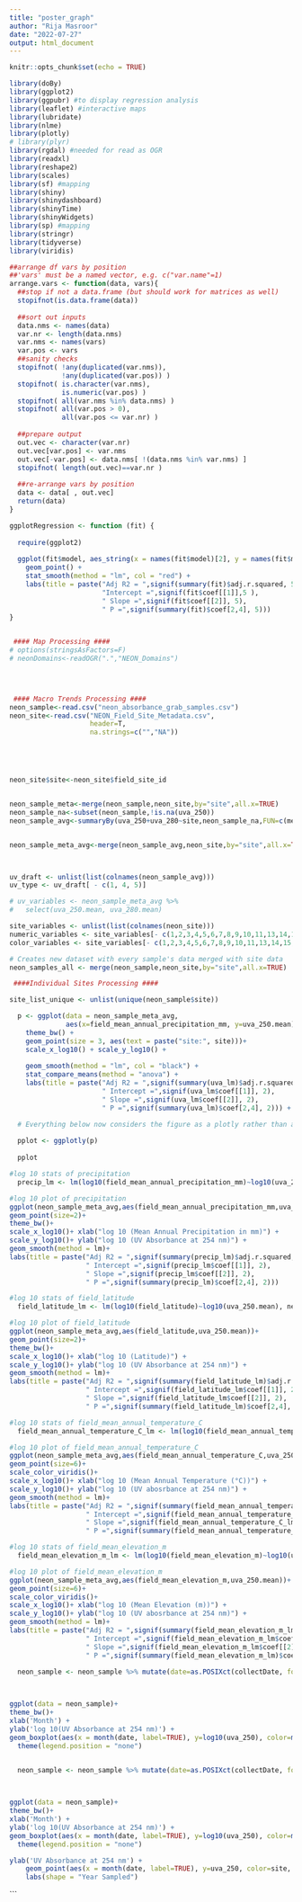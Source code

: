 ```yaml
---
title: "poster_graph"
author: "Rija Masroor"
date: "2022-07-27"
output: html_document
---
```


```r
knitr::opts_chunk$set(echo = TRUE)
```

```r
library(doBy)
library(ggplot2)
library(ggpubr) #to display regression analysis
library(leaflet) #interactive maps
library(lubridate)
library(nlme)
library(plotly)
# library(plyr)
library(rgdal) #needed for read as OGR
library(readxl)
library(reshape2)
library(scales)
library(sf) #mapping
library(shiny)
library(shinydashboard)
library(shinyTime)
library(shinyWidgets)
library(sp) #mapping
library(stringr)
library(tidyverse)
library(viridis)

##arrange df vars by position
##'vars' must be a named vector, e.g. c("var.name"=1)
arrange.vars <- function(data, vars){
  ##stop if not a data.frame (but should work for matrices as well)
  stopifnot(is.data.frame(data))
  
  ##sort out inputs
  data.nms <- names(data)
  var.nr <- length(data.nms)
  var.nms <- names(vars)
  var.pos <- vars
  ##sanity checks
  stopifnot( !any(duplicated(var.nms)), 
             !any(duplicated(var.pos)) )
  stopifnot( is.character(var.nms), 
             is.numeric(var.pos) )
  stopifnot( all(var.nms %in% data.nms) )
  stopifnot( all(var.pos > 0), 
             all(var.pos <= var.nr) )
  
  ##prepare output
  out.vec <- character(var.nr)
  out.vec[var.pos] <- var.nms
  out.vec[-var.pos] <- data.nms[ !(data.nms %in% var.nms) ]
  stopifnot( length(out.vec)==var.nr )
  
  ##re-arrange vars by position
  data <- data[ , out.vec]
  return(data)
}

ggplotRegression <- function (fit) {
  
  require(ggplot2)
  
  ggplot(fit$model, aes_string(x = names(fit$model)[2], y = names(fit$model)[1])) + 
    geom_point() +
    stat_smooth(method = "lm", col = "red") +
    labs(title = paste("Adj R2 = ",signif(summary(fit)$adj.r.squared, 5),
                       "Intercept =",signif(fit$coef[[1]],5 ),
                       " Slope =",signif(fit$coef[[2]], 5),
                       " P =",signif(summary(fit)$coef[2,4], 5)))
}


 #### Map Processing ####
# options(stringsAsFactors=F)
# neonDomains<-readOGR(".","NEON_Domains")
 



 #### Macro Trends Processing ####
neon_sample<-read.csv("neon_absorbance_grab_samples.csv")
neon_site<-read.csv("NEON_Field_Site_Metadata.csv", 
                    header=T, 
                    na.strings=c("","NA"))





neon_site$site<-neon_site$field_site_id


neon_sample_meta<-merge(neon_sample,neon_site,by="site",all.x=TRUE)
neon_sample_na<-subset(neon_sample,!is.na(uva_250))
neon_sample_avg<-summaryBy(uva_250+uva_280~site,neon_sample_na,FUN=c(mean,sd))


neon_sample_meta_avg<-merge(neon_sample_avg,neon_site,by="site",all.x=TRUE)



uv_draft <- unlist(list(colnames(neon_sample_avg)))
uv_type <- uv_draft[ - c(1, 4, 5)]

# uv_variables <- neon_sample_meta_avg %>%
#   select(uva_250.mean, uva_280.mean)

site_variables <- unlist(list(colnames(neon_site)))
numeric_variables <- site_variables[- c(1,2,3,4,5,6,7,8,9,10,11,13,14,15,16,17,18,19,20,22,23,26,27,28,29,30,31,33,34,35,36,37,38,39,40,41,42,43,44,45,46)]
color_variables <- site_variables[- c(1,2,3,4,5,6,7,8,9,10,11,13,14,15,16,17,18,19,20,22,23,26,27,28,29,30,31,33,34,35,36,37,38,39,40,41,42,43,44,45,46)]

# Creates new dataset with every sample's data merged with site data
neon_samples_all <- merge(neon_sample,neon_site,by="site",all.x=TRUE)

 ####Individual Sites Processing ####

site_list_unique <- unlist(unique(neon_sample$site))

```






```r
  p <- ggplot(data = neon_sample_meta_avg,
              aes(x=field_mean_annual_precipitation_mm, y=uva_250.mean)) +
    theme_bw() +
    geom_point(size = 3, aes(text = paste("site:", site)))+
    scale_x_log10() + scale_y_log10() +
  
    geom_smooth(method = "lm", col = "black") +
    stat_compare_means(method = "anova") +
    labs(title = paste("Adj R2 = ",signif(summary(uva_lm)$adj.r.squared, 2),
                       " Intercept =",signif(uva_lm$coef[[1]], 2),
                       " Slope =",signif(uva_lm$coef[[2]], 2),
                       " P =",signif(summary(uva_lm)$coef[2,4], 2))) +

  # Everything below now considers the figure as a plotly rather than a ggplot object:
  
  pplot <- ggplotly(p)
  
  pplot


```




```r

#log 10 stats of precipitation 
  precip_lm <- lm(log10(field_mean_annual_precipitation_mm)~log10(uva_250.mean), neon_sample_meta_avg)
```


```r
#log 10 plot of precipitation
ggplot(neon_sample_meta_avg,aes(field_mean_annual_precipitation_mm,uva_250.mean))+
geom_point(size=2)+
theme_bw()+
scale_x_log10()+ xlab("log 10 (Mean Annual Precipitation in mm)") +
scale_y_log10()+ ylab("log 10 (UV Absorbance at 254 nm)") +
geom_smooth(method = lm)+
labs(title = paste("Adj R2 = ",signif(summary(precip_lm)$adj.r.squared, 2),
                   " Intercept =",signif(precip_lm$coef[[1]], 2),
                   " Slope =",signif(precip_lm$coef[[2]], 2),
                   " P =",signif(summary(precip_lm)$coef[2,4], 2))) 


```



```r

#log 10 stats of field_latitude
  field_latitude_lm <- lm(log10(field_latitude)~log10(uva_250.mean), neon_sample_meta_avg)
```


```r
#log 10 plot of field_latitude
ggplot(neon_sample_meta_avg,aes(field_latitude,uva_250.mean))+
geom_point(size=2)+
theme_bw()+
scale_x_log10()+ xlab("log 10 (Latitude)") +
scale_y_log10()+ ylab("log 10 (UV Absorbance at 254 nm)") +
geom_smooth(method = lm)+
labs(title = paste("Adj R2 = ",signif(summary(field_latitude_lm)$adj.r.squared, 2),
                   " Intercept =",signif(field_latitude_lm$coef[[1]], 2),
                   " Slope =",signif(field_latitude_lm$coef[[2]], 2),
                   " P =",signif(summary(field_latitude_lm)$coef[2,4], 2))) 


```




```r

#log 10 stats of field_mean_annual_temperature_C 
  field_mean_annual_temperature_C_lm <- lm(log10(field_mean_annual_temperature_C)~log10(uva_250.mean), neon_sample_meta_avg)
```


```r
#log 10 plot of field_mean_annual_temperature_C
ggplot(neon_sample_meta_avg,aes(field_mean_annual_temperature_C,uva_250.mean))+
geom_point(size=6)+
scale_color_viridis()+
scale_x_log10()+ xlab("log 10 (Mean Annual Temperature (°C))") +
scale_y_log10()+ ylab("log 10 (UV abosrbance at 254 nm)") +
geom_smooth(method = lm)+
labs(title = paste("Adj R2 = ",signif(summary(field_mean_annual_temperature_C_lm)$adj.r.squared, 2),
                   " Intercept =",signif(field_mean_annual_temperature_C_lm$coef[[1]], 2),
                   " Slope =",signif(field_mean_annual_temperature_C_lm$coef[[2]], 2),
                   " P =",signif(summary(field_mean_annual_temperature_C_lm)$coef[2,4], 2))) 


```





```r
#log 10 stats of field_mean_elevation_m
  field_mean_elevation_m_lm <- lm(log10(field_mean_elevation_m)~log10(uva_250.mean), neon_sample_meta_avg)
```

```r
#log 10 plot of field_mean_elevation_m
ggplot(neon_sample_meta_avg,aes(field_mean_elevation_m,uva_250.mean))+
geom_point(size=6)+
scale_color_viridis()+
scale_x_log10()+ xlab("log 10 (Mean Elevation (m))") +
scale_y_log10()+ ylab("log 10 (UV abosrbance at 254 nm)") +
geom_smooth(method = lm)+
labs(title = paste("Adj R2 = ",signif(summary(field_mean_elevation_m_lm)$adj.r.squared, 2),
                   " Intercept =",signif(field_mean_elevation_m_lm$coef[[1]], 2),
                   " Slope =",signif(field_mean_elevation_m_lm$coef[[2]], 2),
                   " P =",signif(summary(field_mean_elevation_m_lm)$coef[2,4], 2))) 

```

```r
  neon_sample <- neon_sample %>% mutate(date=as.POSIXct(collectDate, format="%m/%d/%y %H:%M"))
 


ggplot(data = neon_sample)+
theme_bw()+
xlab('Month') +
ylab('log 10(UV Absorbance at 254 nm)') +
geom_boxplot(aes(x = month(date, label=TRUE), y=log10(uva_250), color=month(date, label=TRUE)))+
  theme(legend.position = "none")


```



```r
```

```r
  neon_sample <- neon_sample %>% mutate(date=as.POSIXct(collectDate, format="%m/%d/%y %H:%M"))
 


ggplot(data = neon_sample)+
theme_bw()+
xlab('Month') +
ylab('log 10(UV Absorbance at 254 nm)') +
geom_boxplot(aes(x = month(date, label=TRUE), y=log10(uva_250), color=month(date, label=TRUE)))+
  theme(legend.position = "none")

ylab('UV Absorbance at 254 nm') +
    geom_point(aes(x = month(date, label=TRUE), y=uva_250, color=site, shape = as.factor(year(date))))+
    labs(shape = "Year Sampled")
```
```

